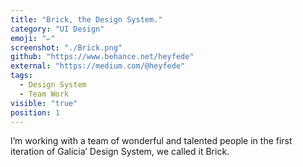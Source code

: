 ```yaml
---
title: "Brick, the Design System."
category: "UI Design"
emoji: "✏️"
screenshot: "./Brick.png"
github: "https://www.behance.net/heyfede"
external: "https://medium.com/@heyfede"
tags:
  - Design System
  - Team Work
visible: "true"
position: 1
---
```


I’m working with a team of wonderful and talented people in the first iteration of Galicia’ Design System, we called it Brick.